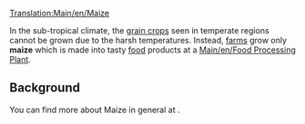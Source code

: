 [[Translation:Main/en/Maize]]
{{en/Cargo|name=Maize
|image=Grain.png
|produced=[[Main/en/Farm]]
|accepted=[[Main/en/Food Processing Plant]]
}}

In the sub-tropical climate, the [[Main/en/Grain|grain crops]] seen in temperate regions cannot be grown due to the harsh temperatures.  Instead, [[Main/en/Farm|farms]] grow only '''maize''' which is made into tasty [[Main/en/Food|food]] products at a [[Main/en/Food Processing Plant]].

==Background==
You can find more about Maize in general at [http://www.wikipedia.org/wiki/Maize ].